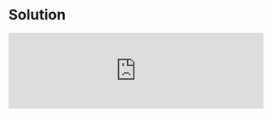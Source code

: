 
# Solution

<iframe
  width='100%'
  style={{
    aspectRatio: '16 / 9',
  }}
  src='https://www.youtube.com/embed/_NjbGj_82FY?si=g6vNKHimj_8KlYQ4'
  title='Hooks: useState-1 | React Coding | Easy Practice Question | Frontend Hire'
  frameBorder='0'
  allow='accelerometer; autoplay; clipboard-write; encrypted-media; gyroscope; picture-in-picture; web-share'
  allowFullScreen
/>

This is the stuff that you would do a lot in a CRUD application.

First, we will update the `tasks` variable to use state, which in React is done with the `useState` hook.

`useState` returns an array with two items:

1. The current value of the state
2. A function to update the state

```js title="App.js"
const tasks = [{ id: 1, taskName: 'First Task' }]; // [!code --]
const [tasks, setTasks] = React.useState([{ id: 1, taskName: 'First Task' }]); // [!code ++]
```

Next, we will wire up the `addTask` function:

```js title="App.js"
const addTask = (task) => {
  // Write the logic // [!code --]
  // [!code ++:13]
  const trimmedTask = task.trim(); 

  if (!trimmedTask) {
    return;
  }

  const newTask = {
    id: Math.random().toString(36).substr(2, 9),
    taskName: trimmedTask,
  };

  setTasks([...tasks, newTask]);
};
```

We check if the task is empty before we add it. If it is empty, we do not add the task and return. Otherwise, we create a new task object with a unique ID and the trimmed task name.

<Callout type='warning'>
Unique IDs are usually created by a database. This random string method works for an interview setting, but do let the interviewer know that this is not the best way to generate unique IDs.

But why do we need to have a unique ID? Why not just use the index as the ID? Well, we can use the index as the ID if we want. But that would not help React understand which item in the list is being changed.
</Callout>

Then we use the `setTasks` function to update the `tasks` state with the new task. We use the spread operator to create a new array with the new task added.

Finally, we can wire up the `deleteTask` function:

```js title="App.js"
const deleteTask = (id) => {
  // Write the logic // [!code --]
  setTasks(tasks.filter((task) => task.id !== id)); // [!code ++]
};
```

We filter the `tasks` array to remove the task with the matching ID and create a new array without the deleted task. Then we use the `setTasks` function to update the `tasks` state with the new array.

<Callout type='error'>
If you are new to React, you might be tempted to **push** or **splice** on the array. Never do that in React with state variables. 

One of the fundamental rules of React is to not modify the state directly. Always work with a copy of the state.
</Callout>

### Bonus Task

How do we add a `clear all` tasks feature?

```js title="App.js"
// [!code ++:4]
const clearAllTasks = () => {
  setTasks([]);
};
```

We use the `setTasks` function to update the `tasks` state with an empty array to clear all tasks.

Next, we just have to link the function to a UI element. We will create a button that calls the `clearAllTasks` function with some basic styling.

```js title="App.js"
// [!code ++:7]
<button
  onClick={clearAllTasks}
  className="border border-red-500 bg-red-500 p-2 text-white"
>
  Clear All
</button>
```